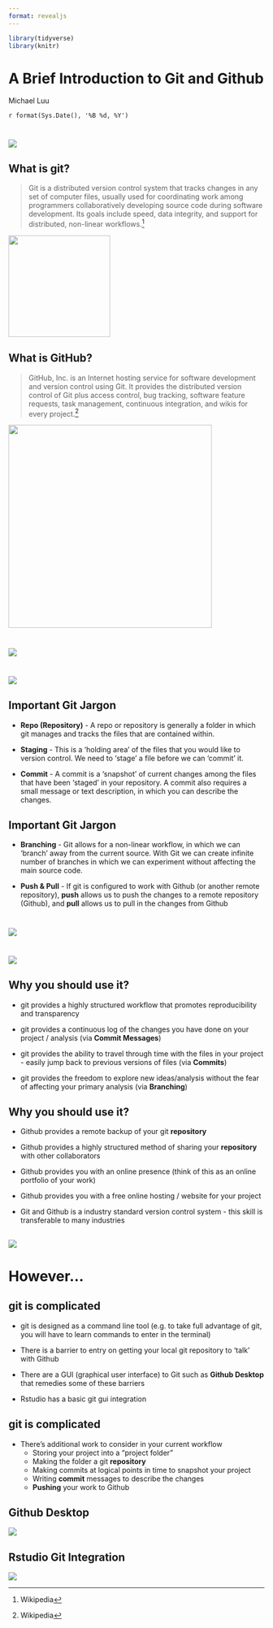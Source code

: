 ```yaml
---
format: revealjs
---
```


```r
library(tidyverse)
library(knitr)
```

# A Brief Introduction to Git and Github {background-image="https://images.unsplash.com/photo-1618401479427-c8ef9465fbe1?ixlib=rb-4.0.3&ixid=MnwxMjA3fDB8MHxwaG90by1wYWdlfHx8fGVufDB8fHx8&auto=format&fit=crop&w=1686&q=80" background-color="black"}

| Michael Luu

`r format(Sys.Date(), '%B %d, %Y')`

# 

![](https://uidaholib.github.io/get-git/images/phd101212s.gif){fig-align="center"}

## What is git?

> Git is a distributed version control system that tracks changes in any set of computer files, usually used for coordinating work among programmers collaboratively developing source code during software development. Its goals include speed, data integrity, and support for distributed, non-linear workflows.[^1]

[^1]: Wikipedia

![](https://upload.wikimedia.org/wikipedia/commons/thumb/e/e0/Git-logo.svg/768px-Git-logo.svg.png?20160811101906){width="200" fig-align="center"}

## What is GitHub?

> GitHub, Inc. is an Internet hosting service for software development and version control using Git. It provides the distributed version control of Git plus access control, bug tracking, software feature requests, task management, continuous integration, and wikis for every project.[^2]

[^2]: Wikipedia

![](https://github.githubassets.com/images/modules/open_graph/github-octocat.png){width="400" fig-align="center"}

#

![](https://andersenlab.org/dry-guide/2022-03-09/img/git_v_github.png){fig-align="center"}

# 

![](https://imgs.xkcd.com/comics/git.png){fig-align="center"}

## Important Git Jargon

-   **Repo (Repository)** - A repo or repository is generally a folder in which git manages and tracks the files that are contained within.

-   **Staging** - This is a 'holding area' of the files that you would like to version control. We need to 'stage' a file before we can 'commit' it.

-   **Commit** - A commit is a 'snapshot' of current changes among the files that have been 'staged' in your repository. A commit also requires a small message or text description, in which you can describe the changes.

## Important Git Jargon
-   **Branching** - Git allows for a non-linear workflow, in which we can 'branch' away from the current source. With Git we can create infinite number of  branches in which we can experiment without affecting the main source code.

-   **Push & Pull** - If git is configured to work with Github (or another remote repository), **push** allows us to push the changes to a remote repository (Github), and **pull** allows us to pull in the changes from Github

#

![](https://www.nobledesktop.com/image/blog/git-branches-merge.png){fig-align="center"}

# 

![](http://www.phdcomics.com/comics/archive/phd031214s.gif){fig-align="center"}

## Why you should use it?

-   git provides a highly structured workflow that promotes reproducibility and transparency

-   git provides a continuous log of the changes you have done on your project / analysis (via **Commit Messages**)

-   git provides the ability to travel through time with the files in your project - easily jump back to previous versions of files (via **Commits**)

-   git provides the freedom to explore new ideas/analysis without the fear of affecting your primary analysis (via **Branching**)

## Why you should use it?

-   Github provides a remote backup of your git **repository**

-   Github provides a highly structured method of sharing your **repository** with other collaborators

-   Github provides you with an online presence (think of this as an online portfolio of your work)

-   Github provides you with a free online hosting / website for your project

-   Git and Github is a industry standard version control system - this skill is transferable to many industries

## 

![](images/github-luu-michael.png){fig-align="center"}

# However...

## git is complicated

-   git is designed as a command line tool (e.g. to take full advantage of git, you will have to learn commands to enter in the terminal)

-   There is a barrier to entry on getting your local git repository to 'talk' with Github

-   There are a GUI (graphical user interface) to Git such as **Github Desktop** that remedies some of these barriers

-   Rstudio has a basic git gui integration

## git is complicated

-   There's additional work to consider in your current workflow
    -   Storing your project into a "project folder"
    -   Making the folder a git **repository**
    -   Making commits at logical points in time to snapshot your project
    -   Writing **commit** messages to describe the changes
    -   **Pushing** your work to Github

## Github Desktop

![](images/github-desktop.png){fig-align="center"}

## Rstudio Git Integration

![](images/rstudio-git.png){fig-align="center"}

